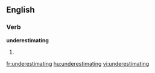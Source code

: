 
==English==

===Verb===
'''underestimating'''

# {{present participle of|[[underestimate]]}}

[[fr:underestimating]]
[[hu:underestimating]]
[[vi:underestimating]]